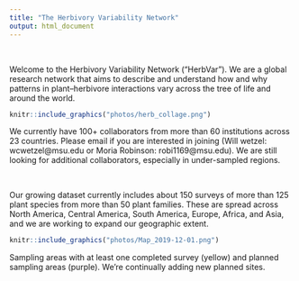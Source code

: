 ```yaml
---
title: "The Herbivory Variability Network"
output: html_document
---
```


<br>

Welcome to the Herbivory Variability Network ("HerbVar"). We are a global research network that aims to describe and understand how and why patterns in plant--herbivore interactions vary across the tree of life and around the world.

```r
knitr::include_graphics("photos/herb_collage.png")
```

We currently have 100+ collaborators from more than 60 institutions across 23 countries. Please email if you are interested in joining (Will wetzel: wcwetzel@msu.edu or Moria Robinson: robi1169@msu.edu). We are still looking for additional collaborators, especially in under-sampled regions.

<br>

Our growing dataset currently includes about 150 surveys of more than 125 plant species from more than 50 plant families. These are spread across North America, Central America, South America,  Europe, Africa, and Asia, and we are working to expand our geographic extent.

```r
knitr::include_graphics("photos/Map_2019-12-01.png")
```

Sampling areas with at least one completed survey (yellow) and planned sampling areas (purple). We’re continually adding new planned sites.